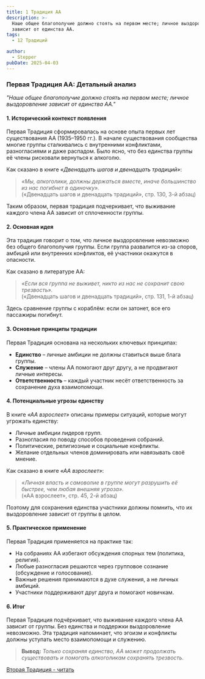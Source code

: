 ```yaml
---
title: 1 Традиция АА
description: >-
  Наше общее благополучие должно стоять на первом месте; личное выздоровление
  зависит от единства АА.
tags:
  - 12 Традиций

author:
  - Stepper
pubDate: 2025-04-03
---
```


### **Первая Традиция АА: Детальный анализ**

_"Наше общее благополучие должно стоять на первом месте; личное выздоровление зависит от единства АА."_

#### **1. Исторический контекст появления**

Первая Традиция сформировалась на основе опыта первых лет существования АА (1935–1950 гг.). В начале существования сообщества многие группы сталкивались с внутренними конфликтами, разногласиями и даже распадом. Было ясно, что без единства группы её члены рисковали вернуться к алкоголю.

Как сказано в книге _«Двенадцать шагов и двенадцать традиций»_:

> _«Мы, алкоголики, должны держаться вместе, иначе большинство из нас погибнет в одиночку»._\
> («Двенадцать шагов и двенадцать традиций», стр. 130, 3-й абзац)

Таким образом, первая традиция подчеркивает, что выживание каждого члена АА зависит от сплоченности группы.

#### **2. Основная идея**

Эта традиция говорит о том, что личное выздоровление невозможно без общего благополучия группы. Если группа развалится из-за споров, амбиций или внутренних конфликтов, её участники окажутся в опасности.

Как сказано в литературе АА:

> _«Если вся группа не выживет, никто из нас не сохранит свою трезвость»._\
> («Двенадцать шагов и двенадцать традиций», стр. 131, 1-й абзац)

Здесь сравнение группы с кораблём: если он затонет, все его пассажиры погибнут.

#### **3. Основные принципы традиции**

Первая Традиция основана на нескольких ключевых принципах:

- **Единство** – личные амбиции не должны ставиться выше блага группы.
- **Служение** – члены АА помогают друг другу, а не продвигают личные интересы.
- **Ответственность** – каждый участник несёт ответственность за сохранение духа взаимопомощи.

#### **4. Потенциальные угрозы единству**

В книге _«АА взрослеет»_ описаны примеры ситуаций, которые могут угрожать единству:

- Личные амбиции лидеров групп.
- Разногласия по поводу способов проведения собраний.
- Политические, религиозные и социальные конфликты.
- Желание отдельных членов доминировать или навязывать своё мнение.

Как сказано в книге _«АА взрослеет»_:

> _«Личная власть и самоволие в группе могут разрушить её быстрее, чем любая внешняя угроза»._\
> («АА взрослеет», стр. 45, 2-й абзац)

Поэтому для сохранения единства участники должны помнить, что их выздоровление зависит от группы в целом.

#### **5. Практическое применение**

Первая Традиция применяется на практике так:

- На собраниях АА избегают обсуждения спорных тем (политика, религия).
- Любые разногласия решаются через групповое сознание (обсуждение и голосование).
- Важные решения принимаются в духе служения, а не личных амбиций.
- Участники поддерживают друг друга и помогают новичкам.

#### **6. Итог**

Первая Традиция подчёркивает, что выживание каждого члена АА зависит от группы. Без единства и поддержки выздоровление невозможно. Эта традиция напоминает, что эгоизм и конфликты должны уступать место взаимопомощи и служению.

> **Вывод:** _Только сохраняя единство, АА может продолжать существовать и помогать алкоголикам сохранять трезвость._

[Вторая Традиция - читать](/archive/vtoraya-tradicziya-aa/)
